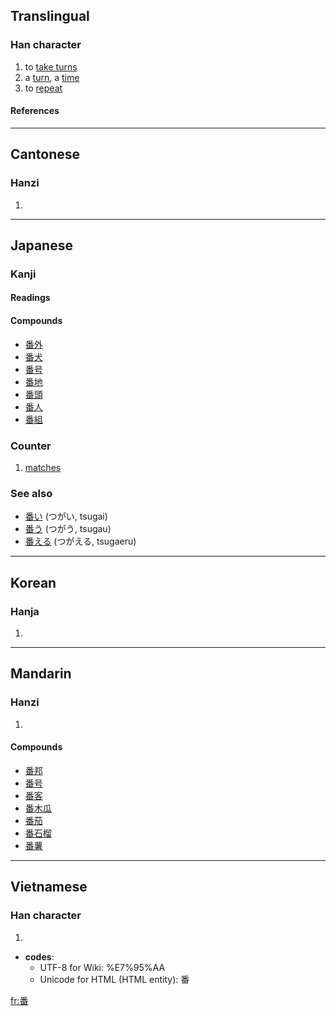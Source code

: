 {{see|蹯}}
==Translingual==

===Han character===
{{Han char|rn=102|rad=田|as=07|sn=12|four=2060<sub>9</sub>|canj=竹木田 (HDW)}}
# to [[take turns]]
# a [[turn]], a [[time]]
# to [[repeat]]

====References====
{{Han ref|kx=0763.050|dkj=21858|dj=1172.170|hdz=42543.040|uh=756A|ud=30058|bh=B566|bd=46438}}

----

==Cantonese==

===Hanzi===
{{yue-hanzi|jyut=|y=faan1, pun1}}
# {{defn|Cantonese}}

----

==Japanese==

===Kanji===
{{ja-kanji|grade=2|rs=田07}}

====Readings====
{{ja-readings|on=[[ばん]] ([[ban]]), [[はん]] ([[han]])|kun=[[つがい]] ([[tsugai]]), [[つがう]] ([[tsugau]]), [[つがえる]] ([[tsugaeru]])}}

====Compounds====
*[[番外]]
*[[番犬]]
*[[番号]]
*[[番地]]
*[[番頭]]
*[[番人]]
*[[番組]]

===Counter===
{{ja-pos|k|counter|hira=ばん|rom=ban|hidx=はん'}}

# {{cattag|sports}} [[match]]es

===See also===
*[[番い]] (つがい, tsugai)
*[[番う]] (つがう, tsugau)
*[[番える]] (つがえる, tsugaeru)

----

==Korean==

===Hanja===
{{ko-hanja|hangeul=[[번]], [[반]]|eumhun=|rv=beon, ban|mr=pŏn, pan|y=pen, pan}}
# {{defn|Korean}}

----

==Mandarin==

===Hanzi===
{{cmn-hanzi|pin=[[bō]] (bo1), [[fān]] (fan1), [[fán]] (fan2), [[pān]] (pan1), [[pán]] (pan2), [[pí]] (pi2), [[pó]] (po2)|wg=po<sup>1</sup>, fan<sup>1</sup>, fan<sup>2</sup>, p'an<sup>1</sup>, p'an<sup>2</sup>, p'i<sup>2</sup>, p'o<sup>2</sup>}}
# {{defn|Mandarin}}

====Compounds====
*[[番邦]]
*[[番号]]
*[[番客]]
*[[番木瓜]]
*[[番茄]]
*[[番石榴]]
*[[番薯]]

----

==Vietnamese==

===Han character===
{{vi-hantu|phiên, phan, dẻo phen }}
# {{defn|Vietnamese}}

* '''codes''':
** UTF-8 for Wiki: <nowiki>%E7%95%AA</nowiki>
** Unicode for HTML (HTML entity): &#30058;

[[fr:番]]